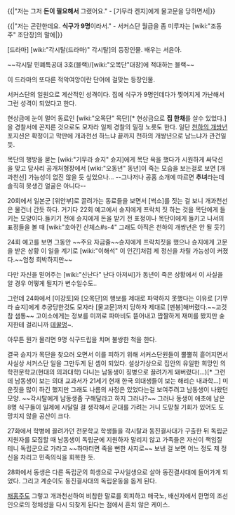 {{|"저는 그저 '''돈이 필요해서''' 그랬어요." - [기무라 켄지]에게 물고문을 당하면서|}}

{{|"저는 곤란한데요. '''식구가 9명'''이라서." - 서커스단 월급을 좀 미루자는 [wiki:"조동주" 조단장]의 말에|}}

[드라마] [wiki:"각시탈(드라마)" 각시탈]의 등장인물. 배우는 서윤아.

~~각시탈 민폐특공대 3호(블랙)/[wiki:"오목단"대장]에 적대하는 블랙~~

이 드라마의 또다른 적악여앙이란 단어에 걸맞는 등장인물.

서커스단의 일원으로 계산적인 성격이다. 집에 식구가 9명인데다가 찢어지게 가난해서 그런 성격이 되었다고 한다.

현상금에 눈이 멀어 동료인 [wiki:"오목단" 목단][* 현상금으로 '''집 한채'''를 살수 있었다.]을 경찰서에 꼰지른 것으로도 모자라 일제 경찰의 밀정 노릇도 한다.  일단 [[천하의 개쌍년]] 포지션은 확정이고 막판에 개과천선 하느냐 끝까지 천하의 개쌍년으로 남느냐가 관건일 듯. 

목단의 행방을 묻는 [wiki:"기무라 슌지" 슌지]에게 목단 욕을 했다가 시원하게 싸닥션을 맞고 담사리 공개처형장에서 [wiki:"오동년" 동년]이 죽는 모습을 보는걸로 보면 [개과천선] 가능성이 없진 않을 듯 싶었으나... --그나저나 공홈 소개에 따르면 '''추녀'''라는데 솔직히 못생긴 얼굴은 아니다--

20회에서 일본군 [위안부]로 끌려가는 동료들을 보면서 [썩소]를 짓는 걸 보니 개과천선은 물건너 간듯 하다. 거기다 22회 예고에서 슌지에게 프락치 짓 하는 것을 목단에게 들키는 모양이다.들키기 전에 슌지에게 돈을 받기 전 표정이나 목단이에게 들키고 나서의 표정들을 볼 때 [wiki:"호아킨 산체스#s-4" 그래도 아직은 천하의 개쌍년은 안 될 듯?]

24회 예고를 보면 그동안 ~~주요 자금줄~~슌지에게 프락치짓을 했으나 슌지에게 고문을 받은 상황 이 일을 계기로 [wiki:"이해석" 이 인간]처럼 제 정신을 차릴 가능성이 커졌다.~~엄청 희박하지만~~

다만 자신을 믿어주는 [wiki:"신난다" 난다 아저씨]가 동년이 죽은 상황에서 이 사실을 알 경우 어떻게 될지가 변수일수도..

그런데 24화에서 [이강토]와 [오목단]의 행보를 제대로 파악하지 못했다는 이유로 [기무라 슌지]에게 추궁당한것도 모자라 [물고문]까지 당하자 제대로 [멘붕]해버렸다.~~고것 참 샘통~~ 고이소에게는 정보를 미끼로 파마비도 뜯어내고 짭짤하게 재미를 봤지만 슌지한테 걸리니까 [[데꿀멍]]~.

아무튼 뭔가 몰리면 9명 식구드립을 치며 불쌍한 척을 한다.

결국 슌지가 목단을 찾으러 오면서 이를 피하기 위해 서커스단원들이 뿔뿔히 흩어지면서 사실상 서커스단 일을 그만두게 된 셈이 되었다. 설상가상으로 집안의 유일한 희망인 의학전문학교(현대의 의과대학) 다니는 남동생이 징병으로 끌려가게 돼버렸다(...)[* 그런데 남동생이 보는 의대 교과서가 21세기 현재 한국 의대생들이 보는 해리슨 내과학...] 미운짓을 많이 하긴 했지만 그래도 나름의 사정은 있었다는걸 보여주려고 남동생이 나왔던 모양. ~~각시탈에게 남동생좀 구해달라고 하지 그러나?~~ 그러나 동생이 애초에 남은 8명 식구들이 일제에 시달릴 걸 생각해서 군대를 가려는 거니 도망칠 기회가 있어도 도망치지 않을 공산이 크다.

27화에서 학병에 끌려가던 전문학교 학생들을 각시탈과 동진결사대가 구출한 뒤 독립군 지원자를 모집할 때 남동생이 독립군에 지원하자 말리지 않고 가족들은 자신이 책임질 테니 독립군으로 가라고 ~~하마터면 죽을 뻔한 사지로~~ 보낸 걸 보면 어느 정도 제 정신을 차리고 민족의식을 회복한 듯.

28화에서 동생은 다른 독립군의 희생으로 구사일생으로 살아 동진결사대에 들어가게 되었다. 그리고 계순이도 동진결사대의 독립운동을 돕게 된다.

[[채홍주]]도 그렇고 개과천선하여 비참한 말로를 회피하고 매국노, 배신자에서 한명의 조선인으로의 정체성을 다시 되찾게 된다는 점에서 흔치 않은 케이스. 
